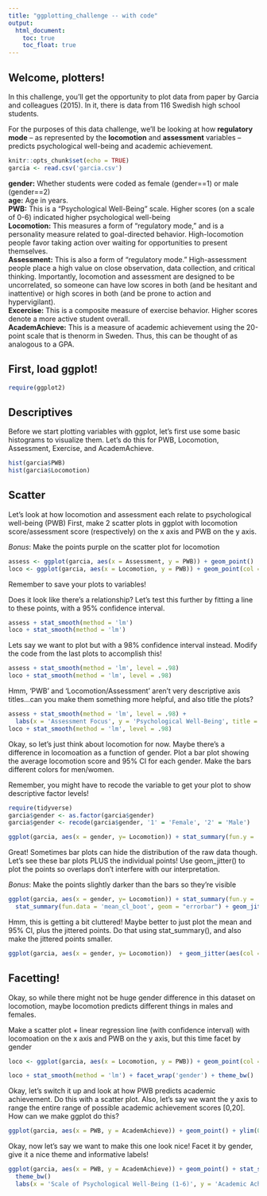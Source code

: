 ```yaml
---
title: "ggplotting_challenge -- with code"
output:
  html_document:
    toc: true
    toc_float: true
---
```


## Welcome, plotters!

In this challenge, you'll get the opportunity to plot data from paper by Garcia and colleagues (2015). In it, there is data from 116 Swedish high school students.

For the purposes of this data challenge, we'll be looking at how **regulatory mode** -- as represented by the **locomotion** and **assessment** variables -- predicts psychological well-being and academic achievement.

```r
knitr::opts_chunk$set(echo = TRUE)
garcia <- read.csv('garcia.csv')
```
 

**gender:** Whether students were coded as female (gender==1) or male (gender==2)  
**age:** Age in years.  
**PWB:** This is a "Psychological Well-Being" scale. Higher scores (on a scale of 0-6) indicated higher psychological well-being  
**Locomotion:**   This measures a form of "regulatory mode," and is a personality measure related to goal-directed behavior. High-locomotion people favor taking action over waiting for opportunities to present themselves.  
**Assessment:** This is also a form of "regulatory mode." High-assessment people place a high value on close observation, data collection, and critical thinking. Importantly, locomotion and assessment are designed to be uncorrelated, so someone can have low scores in both (and be hesitant and inattentive) or high scores in both (and be prone to action and hypervigilant).  
**Excercise:**    This is a composite measure of exercise behavior. Higher scores denote a more active student overall.  
**AcademAchieve:** This is a measure of academic achievement using the 20-point scale that is thenorm in Sweden. Thus, this can be thought of as analogous to a GPA.




    


## First, load ggplot!
```r
require(ggplot2)
```

## Descriptives

Before we start plotting variables with ggplot, let's first use some basic histograms to visualize them. Let's do this for PWB, Locomotion, Assessment, Exercise, and AcademAchieve.
```r
hist(garcia$PWB)
hist(garcia$Locomotion)
```



## Scatter

Let's look at how locomotion and assessment each relate to psychological well-being (PWB)
First, make 2 scatter plots in ggplot with locomotion score/assessment score (respectively) on the x axis and PWB on the y axis. 

*Bonus*: Make the points purple on the scatter plot for locomotion
```r
assess <- ggplot(garcia, aes(x = Assessment, y = PWB)) + geom_point() 
loco <- ggplot(garcia, aes(x = Locomotion, y = PWB)) + geom_point(col = 'purple') 

```

Remember to save your plots to variables!

Does it look like there's a relationship? Let's test this further by fitting a line to these points, with a 95% confidence interval. 
```r
assess + stat_smooth(method = 'lm')
loco + stat_smooth(method = 'lm')
```

Lets say we want to plot but with a 98% confidence interval instead. Modify the code from the last plots to accomplish this!
```r
assess + stat_smooth(method = 'lm', level = .98)
loco + stat_smooth(method = 'lm', level = .98)
```

Hmm, 'PWB' and 'Locomotion/Assessment' aren't very descriptive axis titles...can you make them something more helpful, and also title the plots?

```r
assess + stat_smooth(method = 'lm', level = .98) + 
  labs(x = 'Assessment Focus', y = 'Psychological Well-Being', title = 'Assessment')
loco + stat_smooth(method = 'lm', level = .98)
```


Okay, so let's just think about locomotion for now. Maybe there's a difference in locomoation as a function of gender. Plot a bar plot showing the average locomotion score and 95% CI for each gender. Make the bars different colors for men/women.


Remember, you might have to recode the variable to get your plot to show descriptive factor levels!

```r
require(tidyverse)
garcia$gender <- as.factor(garcia$gender)
garcia$gender <- recode(garcia$gender, '1' = 'Female', '2' = 'Male')

ggplot(garcia, aes(x = gender, y= Locomotion)) + stat_summary(fun.y = 'mean', geom = 'bar', aes(fill = gender)) + stat_summary(fun.data = 'mean_cl_boot', geom = "errorbar")
```

Great! Sometimes bar plots can hide the distribution of the raw data though. Let's see these bar plots PLUS the individual points! Use geom_jitter() to plot the points so overlaps don't interfere with our interpretation.

*Bonus*: Make the points slightly darker than the bars so they're visible

```r
ggplot(garcia, aes(x = gender, y= Locomotion)) + stat_summary(fun.y = 'mean', geom = 'bar', aes(fill = gender), alpha = .4) + 
  stat_summary(fun.data = 'mean_cl_boot', geom = "errorbar") + geom_jitter(aes(col = gender), width = .05) 
```

Hmm, this is getting a bit cluttered! Maybe better to just plot the mean and 95% CI, plus the jittered points. Do that using stat_summary(), and also make the jittered points smaller.

```r
ggplot(garcia, aes(x = gender, y= Locomotion))  + geom_jitter(aes(col = gender), width = .02, size = .5) + stat_summary(fun.data = 'mean_cl_boot', fun.args=list(conf.int=.95))
```


## Facetting! 
Okay, so while there might not be huge gender difference in this dataset on locomotion, maybe locomotion predicts different things in males and females.

Make a scatter plot + linear regression line (with confidence interval) with locomoation on the x axis and PWB on the y axis, but this time facet by gender

```r
loco <- ggplot(garcia, aes(x = Locomotion, y = PWB)) + geom_point(col = 'purple') 

loco + stat_smooth(method = 'lm') + facet_wrap('gender') + theme_bw()

```

Okay, let's switch it up and look at how PWB predicts academic achievement. Do this with a scatter plot.
Also, let's say we want the y axis to range the entire range of possible academic achievement scores [0,20]. How can we make ggplot do this?


```r
ggplot(garcia, aes(x = PWB, y = AcademAchieve)) + geom_point() + ylim(0,20) + stat_smooth(method = 'lm') + facet_wrap('gender')
```

Okay, now let's say we want to make this one look nice! Facet it by gender, give it a nice theme and informative labels!

```r
ggplot(garcia, aes(x = PWB, y = AcademAchieve)) + geom_point() + stat_smooth(method = 'lm') + facet_wrap('gender') + 
  theme_bw()
  labs(x = 'Scale of Psychological Well-Being (1-6)', y = 'Academic Achievement (0-20)', title = 'Academic Achievement as a Factor of PWB/Gender')
```
